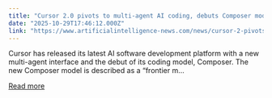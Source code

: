 ```yaml
---
title: "Cursor 2.0 pivots to multi-agent AI coding, debuts Composer model"
date: "2025-10-29T17:46:12.000Z"
link: "https://www.artificialintelligence-news.com/news/cursor-2-pivots-multi-agent-ai-coding-debuts-composer-model/"
---
```


Cursor has released its latest AI software development platform with a new multi-agent interface and the debut of its coding model, Composer. The new Composer model is described as a &#8220;frontier m...

[Read more](https://www.artificialintelligence-news.com/news/cursor-2-pivots-multi-agent-ai-coding-debuts-composer-model/)
